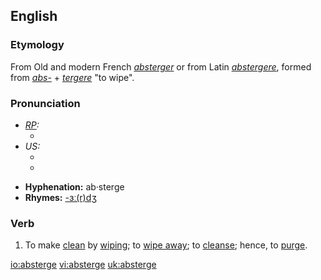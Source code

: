 ==English==
===Etymology===
From Old and modern French ''[[absterger]]'' or from Latin ''[[abstergere]]'', formed from ''[[abs-]]'' + ''[[tergere]]'' "to wipe".  

===Pronunciation===
* ''[[RP]]:''
** {{IPA|/əbˈstɜːdʒ/}}
* ''US:''
** {{IPA|/æbˈstɝdʒ/}}
** {{SAMPA|/%{b"st3`dZ/}}

*'''Hyphenation:''' ab·sterge
*'''Rhymes:''' [[Rhymes:English:-ɜː(r)dʒ|-ɜː(r)dʒ]]

===Verb===
{{en-verb|absterg|ing}}

# {{transitive}} To make [[clean]] by [[wipe|wiping]]; to [[wipe away]]; to [[cleanse]]; hence, to [[purge]].

[[io:absterge]]
[[vi:absterge]]
[[uk:absterge]]